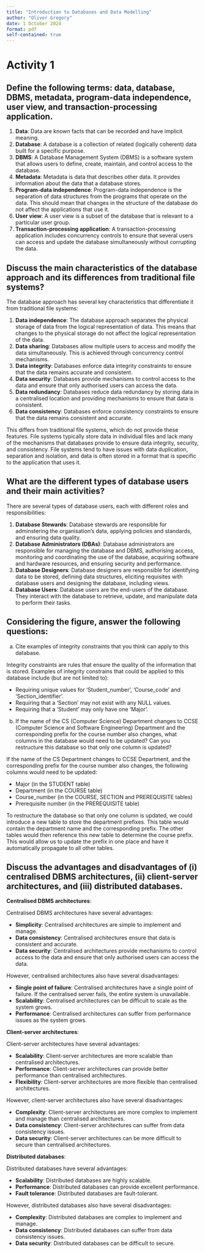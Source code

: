 ```yaml
---
title: "Introduction to Databases and Data Modelling"
author: "Oliver Gregory"
date: 1 October 2024
format: pdf
self-contained: true
---
```


# Activity 1

## Define the following terms: data, database, DBMS, metadata, program-data independence, user view, and transaction-processing application.

1. **Data**: Data are known facts that can be recorded and have implicit meaning.
2. **Database**: A database is a collection of related (logically coherent) data built for a specific purpose.
3. **DBMS**: A Database Management System (DBMS) is a software system that allows users to define, create, maintain, and control access to the database.
4. **Metadata**: Metadata is data that describes other data. It provides information about the data that a database stores.
5. **Program-data independence**: Program-data independence is the separation of data structures from the programs that operate on the data. This should mean that changes in the structure of the database do not affect the applications that use it.
6. **User view**: A user view is a subset of the database that is relevant to a particular user group.
7. **Transaction-processing application**: A transaction-processing application includes concurrency controls to ensure that several users can access and update the database simultaneously without corrupting the data.

## Discuss the main characteristics of the database approach and its differences from traditional file systems?

The database approach has several key characteristics that differentiate it from traditional file systems:

1. **Data independence**: The database approach separates the physical storage of data from the logical representation of data. This means that changes to the physical storage do not affect the logical representation of the data.
2. **Data sharing**: Databases allow multiple users to access and modify the data simultaneously. This is achieved through concurrency control mechanisms.
3. **Data integrity**: Databases enforce data integrity constraints to ensure that the data remains accurate and consistent.
4. **Data security**: Databases provide mechanisms to control access to the data and ensure that only authorised users can access the data.
5. **Data redundancy**: Databases reduce data redundancy by storing data in a centralised location and providing mechanisms to ensure that data is consistent.
6. **Data consistency**: Databases enforce consistency constraints to ensure that the data remains consistent and accurate.

This differs from traditional file systems, which do not provide these features. File systems typically store data in individual files and lack many of the mechanisms that databases provide to ensure data integrity, security, and consistency. File systems tend to have issues with data duplication, separation and isolation, and data is often stored in a format that is specific to the application that uses it.

## What are the different types of database users and their main activities?

There are several types of database users, each with different roles and responsibilities:

1. **Database Stewards**: Database stewards are responsible for adminstering the organisation's data, applying policies and standards, and ensuring data quality.
2. **Database Administrators (DBAs)**: Database administrators are responsible for managing the database and DBMS, authorising access, monitoring and coordinating the use of the database, acquiring software and hardware resources, and ensuring security and performance.
3. **Database Designers**: Database designers are responsible for identifying data to be stored, defining data structures, eliciting requisites with database users and designing the database, including views.
4. **Database Users**: Database users are the end-users of the database. They interact with the database to retrieve, update, and manipulate data to perform their tasks.

## Considering the figure, answer the following questions:

a. Cite examples of integrity constraints that you think can apply to this database.

Integrity constraints are rules that ensure the quality of the information that is stored. Examples of integrity constrains that could be applied to this database include (but are not limited to):

- Requiring unique values for 'Student_number', 'Course_code' and 'Section_identifier'.
- Requiring that a 'Section' may not exist with any NULL values.
- Requiring that a 'Student' may only have one 'Major'.

b. If the name of the CS (Computer Science) Department changes to CCSE (Computer Science and Software Engineering) Department and the corresponding prefix for the course number also changes, what columns in the database would need to be updated? Can you restructure this database so that only one column is updated?

If the name of the CS Department changes to CCSE Department, and the corresponding prefix for the course number also changes, the following columns would need to be updated:

- Major (in the STUDENT table)
- Department (in the COURSE table)
- Course_number (in the COURSE, SECTION and PREREQUISITE tables)
- Prerequisite number (in the PREREQUISITE table)

To restructure the database so that only one column is updated, we could introduce a new table to store the department prefixes. This table would contain the department name and the corresponding prefix. The other tables would then reference this new table to determine the course prefix. This would allow us to update the prefix in one place and have it automatically propagate to all other tables.

## Discuss the advantages and disadvantages of (i) centralised DBMS architectures, (ii) client-server architectures, and (iii) distributed databases.

**Centralised DBMS architectures**:

Centralised DBMS architectures have several advantages:

- **Simplicity**: Centralised architectures are simple to implement and manage.
- **Data consistency**: Centralised architectures ensure that data is consistent and accurate.
- **Data security**: Centralised architectures provide mechanisms to control access to the data and ensure that only authorised users can access the data.

However, centralised architectures also have several disadvantages:

- **Single point of failure**: Centralised architectures have a single point of failure. If the centralised server fails, the entire system is unavailable.
- **Scalability**: Centralised architectures can be difficult to scale as the system grows.
- **Performance**: Centralised architectures can suffer from performance issues as the system grows.

**Client-server architectures**:

Client-server architectures have several advantages:

- **Scalability**: Client-server architectures are more scalable than centralised architectures.
- **Performance**: Client-server architectures can provide better performance than centralised architectures.
- **Flexibility**: Client-server architectures are more flexible than centralised architectures.

However, client-server architectures also have several disadvantages:

- **Complexity**: Client-server architectures are more complex to implement and manage than centralised architectures.
- **Data consistency**: Client-server architectures can suffer from data consistency issues.
- **Data security**: Client-server architectures can be more difficult to secure than centralised architectures.

**Distributed databases**:

Distributed databases have several advantages:

- **Scalability**: Distributed databases are highly scalable.
- **Performance**: Distributed databases can provide excellent performance.
- **Fault tolerance**: Distributed databases are fault-tolerant.

However, distributed databases also have several disadvantages:

- **Complexity**: Distributed databases are complex to implement and manage.
- **Data consistency**: Distributed databases can suffer from data consistency issues.
- **Data security**: Distributed databases can be difficult to secure.